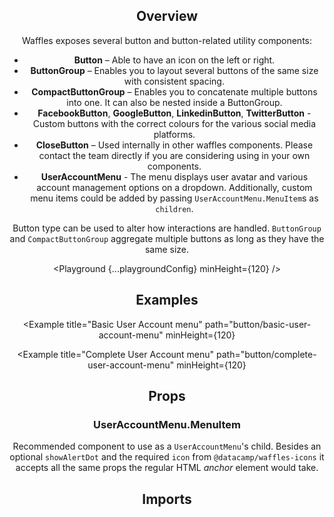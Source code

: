 



<Header
  pageTitle="Button"
  overview="Buttons is the fundamental component which allow users to process actions or navigate an experience."
/>

<Section>

## Overview

Waffles exposes several button and button-related utility components:

- **Button** – Able to have an icon on the left or right.
- **ButtonGroup** – Enables you to layout several buttons of the same size with consistent spacing.
- **CompactButtonGroup** – Enables you to concatenate multiple buttons into one. It can also be nested inside a ButtonGroup.
- **FacebookButton**, **GoogleButton**, **LinkedinButton**, **TwitterButton** - Custom buttons with the correct colours for the various social media platforms.
- **CloseButton** – Used internally in other waffles components. Please contact the team directly if you are considering using in your own components.
- **UserAccountMenu** - The menu displays user avatar and various account management options on a dropdown. Additionally, custom menu items could be added by passing `UserAccountMenu.MenuItem`s as `children`.

Button type can be used to alter how interactions are handled. `ButtonGroup` and `CompactButtonGroup` aggregate multiple buttons as long as they have the same size.

<Playground {...playgroundConfig} minHeight={120} />

</Section>

<Section>

## Examples

<Example title="With a tooltip" path="button/with-a-tooltip" minHeight={120}>
  <WithATooltip />
</Example>

<Example title="As a link" path="button/as-a-link">
  <AsALink />
</Example>

<Example title="Social media" path="button/social-media">
  <SocialMedia />
</Example>

<Example title="Compact group" path="button/compact-group">
  <CompactGroup />
</Example>

<Example
  title="Basic User Account menu"
  path="button/basic-user-account-menu"
  minHeight={120}
>
  <BasicUserAccountMenu />
</Example>

<Example
  title="Complete User Account menu"
  path="button/complete-user-account-menu"
  minHeight={120}
>
  <CompleteUserAccountMenu />
</Example>

</Section>

<Section>

## Props

<PropsTable component="InternalButton" alias="Button" metadata={metadata} />

<PropsTable component="ButtonGroup" metadata={metadata} />

<PropsTable component="CompactButtonGroup" metadata={metadata} />

<PropsTable component="UserAccountMenu" metadata={metadata} />

### UserAccountMenu.MenuItem

Recommended component to use as a `UserAccountMenu`'s child. Besides an optional `showAlertDot` and the required `icon` from `@datacamp/waffles-icons` it accepts all the same props the regular HTML _anchor_ element would take.

</Section>

<Section>

## Imports

<Imports module={ButtonExports} path="@datacamp/waffles-button" />

</Section>
